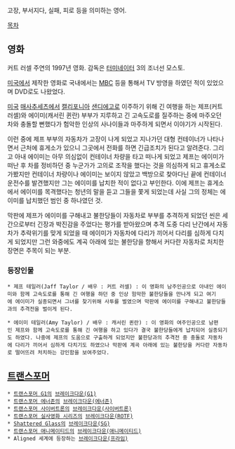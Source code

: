 고장, 부서지다, 실패, 피로 등을 의미하는 영어.

[[목차]]

== 영화 ==
커트 러셀 주연의 1997년 영화. 감독은 [[터미네이터]] 3의 조너선 모스토.

[[미국]]에서 제작한 영화로 국내에서는 [[MBC]] 등을 통해서 TV 방영을 하였던 적이 있었으며  DVD로도 나왔었다. 

[[미국]] [[매사추세츠]]에서 [[캘리포니아]] [[샌디에고]]로 이주하기 위해 긴 여행을 하는 제프(커트 러셀)와 에이미(캐서린 퀸란) 부부가 지루하고 긴 고속도로를 질주하는 중에 마주오던 차와 충돌할 뻔했다가 험악한 인상의 사나이들과 마주하게 되면서 이야기가 시작된다. 

이런 중에 제프 부부의 자동차가 고장이 나게 되었고 지나가던 대형 컨테이너가 나타나면서 근처에 휴게소가 있으니 그곳에서 전화를 하면 긴급조치가 된다고 알려준다. 그리고 아내 에이미는 아무 의심없이 컨테이너 차량을 타고 떠나게 되었고 제프는 에이미가 떠난 후 차를 정비하던 중 누군가가 고의로 조작을 했다는 것을 의심하게 되고 휴게소로 가봤지만 컨테이너 차량이나 에이미는 보이지 않았고 백방으로 찾아다닌 끝에 컨테이너 운전수를 발견했지만 그는 에이미를 납치한 적이 없다고 부인한다. 이에 제프는 휴게소에서 에이미를 목격했다는 청년의 말을 듣고 그들을 쫓게 되었는데 사실 그의 정체는 에이미를 납치했던 범인 중 하나였던 것. 

막판에 제프가 에이미를 구해내고 불한당들이 자동차로 부부를 추격하게 되었던 씬은 세간으로부터 긴장과 박진감을 주었다는 평가를 받아왔으며 추격 도중 다리 난간에서 자동차가 추락위기를 맞게 되었을 때 에이미가 자동차에 다리가 끼어서 다리를 심하게 다치게 되었지만 그런 와중에도 계곡 아래에 있는 불한당을 향해서 커다란 자동차로 처치한 장면은 주목이 되는 부분.

=== 등장인물 === 
 * 제프 테일러(Jaff Taylor / 배우 : 커트 러셀) : 이 영화의 남주인공으로 아내인 에이미와 함께 고속도로를 통해 긴 여행을 하던 중 인상 험악한 불한당들을 만나게 되고 여기에 에이미가 실종되면서 그녀를 찾기위해 사투를 벌였으며 막판에 에이미를 구해내고 불한당들과의 추격전을 벌이게 된다. 

 * 에이미 테일러(Amy Taylor) / 배우 : 캐서린 퀸란) : 이 영화의 여주인공으로 남편인 제프와 함께 고속도로를 통해 긴 여행을 하고 있다가 결국 불한당들에게 납치되어 실종되기도 하였다. 나중에 제프의 도움으로 구출하게 되었지만 불한당과의 추격전 중 충돌로 자동차에 다리가 끼어서 심하게 다치기도 하였으나 막판에 계곡 아래에 있는 불한당을 커다란 자동차로 떨어뜨려 처치하는 강인함을 보여주었다.

== [[트랜스포머]] ==
 * [[트랜스포머 G1]]의 [[브레이크다운(G1)]]
 * [[트랜스포머 에너존]]의 [[브레이크다운(에너존)]]
 * [[트랜스포머 사이버트론]]의 [[브레이크다운(사이버트론)]]
 * [[트랜스포머 실사영화 시리즈]]의 [[브레이크다운(ROTF)]]
 * [[Shattered Glass]]의 [[브레이크다운(SG)]]
 * [[트랜스포머 애니메이티드]]의 [[브레이크다운(애니메이티드)]]
 * Aligned 세계에 등장하는 [[브레이크다운(프라임)]]
